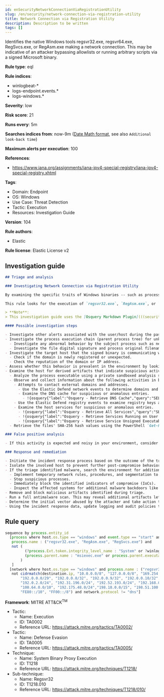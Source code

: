 ```yaml
---
id: enSecurityNetworkConnectionViaRegistrationUtility
slug: /en/security/network-connection-via-registration-utility
title: Network Connection via Registration Utility
description: Description to be written
tags: []
---
```


<div id="network-connection-via-registration-utility"></div>

Identifies the native Windows tools regsvr32.exe, regsvr64.exe, RegSvcs.exe, or RegAsm.exe making a network connection. This may be indicative of an attacker bypassing allowlists or running arbitrary scripts via a signed Microsoft binary.

**Rule type**: eql

**Rule indices**:

* winlogbeat-*
* logs-endpoint.events.*
* logs-windows.*

**Severity**: low

**Risk score**: 21

**Runs every**: 5m

**Searches indices from**: now-9m ([Date Math format](((ref))/common-options.html#date-math), see also <DocLink id="enSecurityRulesUiCreate" section="set-the-rules-schedule">`Additional look-back time`</DocLink>)

**Maximum alerts per execution**: 100

**References**:

* https://www.iana.org/assignments/iana-ipv4-special-registry/iana-ipv4-special-registry.xhtml

**Tags**:

* Domain: Endpoint
* OS: Windows
* Use Case: Threat Detection
* Tactic: Execution
* Resources: Investigation Guide

**Version**: 104

**Rule authors**:

* Elastic

**Rule license**: Elastic License v2

## Investigation guide

```markdown
## Triage and analysis

### Investigating Network Connection via Registration Utility

By examining the specific traits of Windows binaries -- such as process trees, command lines, network connections, registry modifications, and so on -- it's possible to establish a baseline of normal activity. Deviations from this baseline can indicate malicious activity such as masquerading, and deserve further investigation.

This rule looks for the execution of `regsvr32.exe`, `RegAsm.exe`, or `RegSvcs.exe` utilities followed by a network connection to an external address. Attackers can abuse utilities to execute malicious files or masquerade as those utilities in order to bypass detections and evade defenses.

> **Note**:
> This investigation guide uses the [Osquery Markdown Plugin](((security-guide))/invest-guide-run-osquery.html) introduced in Elastic Stack version 8.5.0. Older Elastic Stack versions will display unrendered Markdown in this guide.

#### Possible investigation steps

- Investigate other alerts associated with the user/host during the past 48 hours.
- Investigate the process execution chain (parent process tree) for unknown processes. Examine their executable files for prevalence, whether they are located in expected locations, and if they are signed with valid digital signatures.
  - Investigate any abnormal behavior by the subject process such as network connections, registry or file modifications, and any spawned child processes.
  - Investigate the file digital signature and process original filename, if suspicious, treat it as potential malware.
- Investigate the target host that the signed binary is communicating with.
  - Check if the domain is newly registered or unexpected.
  - Check the reputation of the domain or IP address.
- Assess whether this behavior is prevalent in the environment by looking for similar occurrences across hosts.
- Examine the host for derived artifacts that indicate suspicious activities:
  - Analyze the process executable using a private sandboxed analysis system.
  - Observe and collect information about the following activities in both the sandbox and the alert subject host:
    - Attempts to contact external domains and addresses.
      - Use the Elastic Defend network events to determine domains and addresses contacted by the subject process by filtering by the process' `process.entity_id`.
      - Examine the DNS cache for suspicious or anomalous entries.
        - !{osquery{"label":"Osquery - Retrieve DNS Cache","query":"SELECT * FROM dns_cache"}}
    - Use the Elastic Defend registry events to examine registry keys accessed, modified, or created by the related processes in the process tree.
    - Examine the host services for suspicious or anomalous entries.
      - !{osquery{"label":"Osquery - Retrieve All Services","query":"SELECT description, display_name, name, path, pid, service_type, start_type, status, user_account FROM services"}}
      - !{osquery{"label":"Osquery - Retrieve Services Running on User Accounts","query":"SELECT description, display_name, name, path, pid, service_type, start_type, status, user_account FROM services WHERE\nNOT (user_account LIKE '%LocalSystem' OR user_account LIKE '%LocalService' OR user_account LIKE '%NetworkService' OR\nuser_account == null)\n"}}
      - !{osquery{"label":"Osquery - Retrieve Service Unsigned Executables with Virustotal Link","query":"SELECT concat('https://www.virustotal.com/gui/file/', sha1) AS VtLink, name, description, start_type, status, pid,\nservices.path FROM services JOIN authenticode ON services.path = authenticode.path OR services.module_path =\nauthenticode.path JOIN hash ON services.path = hash.path WHERE authenticode.result != 'trusted'\n"}}
  - Retrieve the files' SHA-256 hash values using the PowerShell `Get-FileHash` cmdlet and search for the existence and reputation of the hashes in resources like VirusTotal, Hybrid-Analysis, CISCO Talos, Any.run, etc.

### False positive analysis

- If this activity is expected and noisy in your environment, consider adding exceptions — preferably with a combination of destination IP address and command line conditions.

### Response and remediation

- Initiate the incident response process based on the outcome of the triage.
- Isolate the involved host to prevent further post-compromise behavior.
- If the triage identified malware, search the environment for additional compromised hosts.
  - Implement temporary network rules, procedures, and segmentation to contain the malware.
  - Stop suspicious processes.
  - Immediately block the identified indicators of compromise (IoCs).
  - Inspect the affected systems for additional malware backdoors like reverse shells, reverse proxies, or droppers that attackers could use to reinfect the system.
- Remove and block malicious artifacts identified during triage.
- Run a full antimalware scan. This may reveal additional artifacts left in the system, persistence mechanisms, and malware components.
- Determine the initial vector abused by the attacker and take action to prevent reinfection through the same vector.
- Using the incident response data, update logging and audit policies to improve the mean time to detect (MTTD) and the mean time to respond (MTTR).

```

## Rule query

```js
sequence by process.entity_id
  [process where host.os.type == "windows" and event.type == "start" and
   process.name : ("regsvr32.exe", "RegAsm.exe", "RegSvcs.exe") and
   not (
         (?process.Ext.token.integrity_level_name : "System" or ?winlog.event_data.IntegrityLevel : "System") and
         (process.parent.name : "msiexec.exe" or process.parent.executable : ("C:\\Program Files (x86)\\*.exe", "C:\\Program Files\\*.exe"))
       )
   ]
  [network where host.os.type == "windows" and process.name : ("regsvr32.exe", "RegAsm.exe", "RegSvcs.exe")  and
   not cidrmatch(destination.ip, "10.0.0.0/8", "127.0.0.0/8", "169.254.0.0/16", "172.16.0.0/12", "192.0.0.0/24",
       "192.0.0.0/29", "192.0.0.8/32", "192.0.0.9/32", "192.0.0.10/32", "192.0.0.170/32", "192.0.0.171/32",
       "192.0.2.0/24", "192.31.196.0/24", "192.52.193.0/24", "192.168.0.0/16", "192.88.99.0/24", "224.0.0.0/4",
       "100.64.0.0/10", "192.175.48.0/24","198.18.0.0/15", "198.51.100.0/24", "203.0.113.0/24", "240.0.0.0/4", "::1",
       "FE80::/10", "FF00::/8") and network.protocol != "dns"]

```

**Framework**: MITRE ATT&CK<sup>TM</sup>

* Tactic:
    * Name: Execution
    * ID: TA0002
    * Reference URL: https://attack.mitre.org/tactics/TA0002/
* Tactic:
    * Name: Defense Evasion
    * ID: TA0005
    * Reference URL: https://attack.mitre.org/tactics/TA0005/
* Technique:
    * Name: System Binary Proxy Execution
    * ID: T1218
    * Reference URL: https://attack.mitre.org/techniques/T1218/
* Sub-technique:
    * Name: Regsvr32
    * ID: T1218.010
    * Reference URL: https://attack.mitre.org/techniques/T1218/010/

